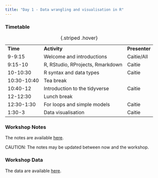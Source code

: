 ```yaml
---
title: "Day 1 - Data wrangling and visualisation in R"
---
```


### Timetable

|             |                                  |               |
|-------------|----------------------------------|---------------|
| **Time**    | **Activity**                     | **Presenter** |
| 9-9:15      | Welcome and introductions        | Caitie/All    |
| 9:15-10     | R, RStudio, RProjects, Rmarkdown | Caitie        |
| 10-10:30    | R syntax and data types          | Caitie        |
| 10:30-10:40 | Tea break                        |               |
| 10:40-12    | Introduction to the tidyverse    | Caitie        |
| 12-12:30    | Lunch break                      |               |
| 12:30-1:30  | For loops and simple models      | Caitie        |
| 1:30-3      | Data visualisation               | Caitie        |

: {.striped .hover}

### Workshop Notes

The notes are available [here](.html){target="_blank"}.

CAUTION: The notes may be updated between now and the workshop.

### Workshop Data

The data are available [here](.zip){target="_blank"}.
